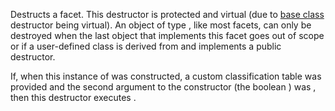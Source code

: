 {{cpp/locale/ctype_char/title | ~ctype}}
{{cpp/locale/ctype/navbar}}
{{dcl begin}}
{{dcl header | locale}}
{{dcl | 1=
protected: ~ctype();
}}
{{dcl end}}

Destructs a {{c|std::ctype&lt;char&gt;}} facet. This destructor is protected and virtual (due to [[cpp/locale/locale/facet|base class]] destructor being virtual). An object of type {{c|std::ctype&lt;char&gt;}}, like most facets, can only be destroyed when the last {{lc|std::locale}} object that implements this facet goes out of scope or if a user-defined class is derived from {{c|std::ctype&lt;char&gt;}} and implements a public destructor.

If, when this instance of {{c|std::ctype&lt;char&gt;}} was constructed, a custom classification table was provided and the second argument to the constructor (the boolean {{tt|del}}) was {{c|true}}, then this destructor executes {{c|delete[] table()}}.

{{langlinks|ja|zh}}